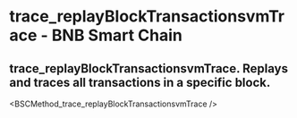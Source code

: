# trace_replayBlockTransactionsvmTrace - BNB Smart Chain

## trace_replayBlockTransactionsvmTrace. Replays and traces all transactions in a specific block.


<BSCMethod_trace_replayBlockTransactionsvmTrace />
